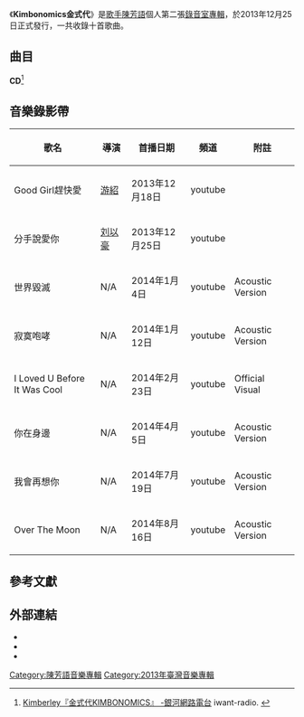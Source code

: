 {{Infobox Album
| Name  = Kimbonomics金式代
| Type  = 專輯
| Cover  = Kimbonomics.png
| Artist  = [[陳芳語|陳芳語]]
| Released   = [[臺灣|臺灣]]：2013年12月25日<ref name="fiveMusic">[http://www.5music.com.tw/CDList-C.asp?cdno=434495679066 Kimberley『KIMBONOMICS金式代』]，五大唱片 {{zh-tw}}</ref><br />[[香港|香港]]：2013年12月27日<ref>[https://www.sonymusic.com.hk/album/kimbonomics-%E9%87%91%E5%BC%8F%E4%BB%A3-%E9%99%B3%E8%8A%B3%E8%AA%9E-kimberley Sony Music Entertainment Hong Kong Ltd.]</ref><br />[[中國|中國]]：2014年5月4日<ref>[https://www.facebook.com/photo.php?fbid=613998925354176&set=a.284873724933366.69680.283190938434978 陳芳語 Kimberley國際後援會]</ref>
| Recorded  = 
| Genre = [[華語流行音樂|華語流行音樂]]
| Length = 39:19
| Label = [[台灣索尼音樂娛樂|索尼音樂]]
| Producer =
| Last album = [[Kimberley_(專輯)|Kimberley]]<br />（2012年）
| This album = '''Kimbonomics金式代'''<br />（2013年）
| Next album = [[Tag_Me_(2017年陳芳語專輯)|#Tag Me]]<br />（2017年）
}}
《'''Kimbonomics金式代'''》是[[歌手|歌手]][[陳芳語|陳芳語]]個人第二張[[錄音室專輯|錄音室專輯]]，於2013年12月25日正式發行，一共收錄十首歌曲。

==曲目==
'''CD'''<ref>[http://www.iwant-radio.com/showinformation.php?sisn=32795 Kimberley『金式代KIMBONOMICS』 -銀河網路電台] {{Wayback|url=http://www.iwant-radio.com/showinformation.php?sisn=32795 |date=20181017070129 }} iwant-radio. {{zh-hant}}</ref>
{{Tracklist
| title1 = 分手說愛你
| music1 = [[陶山|Skot Suyama]]
| lyrics1 = [[廖允傑|JPM廖允-{杰}-]]<br>[[左光平|左光平]]
| arranger1 = Skot Suyama
| producer1 = Skot Suyama
| longnote1 = 電視劇《[[主君的太陽|主君的太陽]]》片尾曲<br /> 電視劇《[[歐若拉公主|歐若拉公主]]》片頭曲
| length1 = 4:16

| title2 = 世界毀滅
| music2 = [[梁永泰|梁永泰]]<br>[[王知音|王知音]]<br>[[Kimberley|Kimberley]]
| lyrics2 = [[黃文萱|黃文萱]]<br>梁永泰
| arranger2 = 梁永泰<br>王知音
| producer2 = 梁永泰<br>王知音
| longnote2 = 電視劇《[[九家之書|千年之戀]]》片頭曲
| length2 = 2:46

| title3 = 你在身邊
| music3 = 梁永泰<br>[[余鈜龍|余鈜龍]]<br>Kimberley
| lyrics3 = 黃文萱<br>[[高愷蔚|高愷蔚]]<br>梁永泰
| arranger3 = 梁永泰<br>余鈜龍
| producer3 = 梁永泰
| longnote3 = 
| length3 = 3:59

| title4 = Good Girl趕快愛
| music4 = 梁永泰<br>王知音<br>Kimberley
| lyrics4 = [[周煒傑|周煒傑]]<br>(Rap詞:JPM廖允杰)
| arranger4 = 梁永泰<br>王知音
| producer4 = 梁永泰
| longnote4 = 
| length4 = 3:58

| title5 = Over The Moon
| music5 = 梁永泰<br>[[James_Kerridge|James Kerridge]]<br>Kimberley<br>[[倪安東|倪安東]]
| lyrics5 = 黃文萱
| arranger5 = 梁永泰<br>James Kerridge<br>王知音
| producer5 = 梁永泰
| longnote5 = 
| length5 = 3:56

| title6 = 寂寞咆哮
| music6 = 梁永泰<br>James Kerridge<br>Kimberley
| lyrics6 = JPM廖允-{杰}-
| arranger6 = 梁永泰<br>James Kerridge<br>王知音
| producer6 = 梁永泰<br>James Kerridge
| longnote6 = 
| length6 = 5:12

| title7 = 有愛直說
| music7 = Skot Suyama
| lyrics7 = [[吳易緯|吳易緯]]
| arranger7 = Skot Suyama
| producer7 = Skot Suyama
| longnote7 = 
| length7 = 3:33

| title8 = Run
| music8 = 梁永泰<br>王知音
| lyrics8 = JPM廖允-{杰}-
| arranger8 = 梁永泰<br>王知音<br>Skot Suyama
| producer8 = 梁永泰
| longnote8 = 2013年[[屈臣氏|屈臣氏]]「HWB健康美麗大賞」活動主題曲
| length8 = 3:24

| title9 = I Loved U Before It Was Cool
| music9 = 梁永泰<br>Kimberley<br>王知音
| lyrics9 = 梁永泰<br>Kimberley
| arranger9 = 梁永泰
| producer9 = 梁永泰
| longnote9 = 
| length9 = 3:54

| title10 = 我會再想你
| music10 = 梁永泰<br>Kimberley<br>王知音
| lyrics10 = 高愷蔚<br>Kimberley
| arranger10 = 梁永泰<br>王知音
| producer10 = 梁永泰
| longnote10 = 
| length10 = 4:21

| total_length = 39:23
}}

==音樂錄影帶==
{| class="wikitable"
! 歌名 !! 導演 !! 首播日期 !! 頻道 !! 附註
|-
| Good Girl趕快愛  || [[游紹|游紹]] || 2013年12月18日 || youtube || 
|-
| 分手說愛你 || [[刘以豪|刘以豪]] || 2013年12月25日 || youtube || 
|-
| 世界毀滅|| N/A || 2014年1月4日 || youtube || Acoustic Version
|-
| 寂寞咆哮 || N/A || 2014年1月12日 || youtube || Acoustic Version
|-
| I Loved U Before It Was Cool || N/A || 2014年2月23日 || youtube || Official Visual
|-
| 你在身邊 || N/A || 2014年4月5日 || youtube || Acoustic Version
|-
| 我會再想你 || N/A || 2014年7月19日 || youtube || Acoustic Version
|-
| Over The Moon || N/A || 2014年8月16日 || youtube|| Acoustic Version
|}

==參考文獻==
<references/>

==外部連結==
*{{youtube|mgebFEYjRro|Good Girl趕快愛}}
*{{youtube|8TdW38mtd98|分手說愛你}}
*{{youtube|oKDReHjoKU0|寂寞咆哮}}

{{陈芳语}}
{{Authority control}}
[[Category:陳芳語音樂專輯|Category:陳芳語音樂專輯]]
[[Category:2013年臺灣音樂專輯|Category:2013年臺灣音樂專輯]]